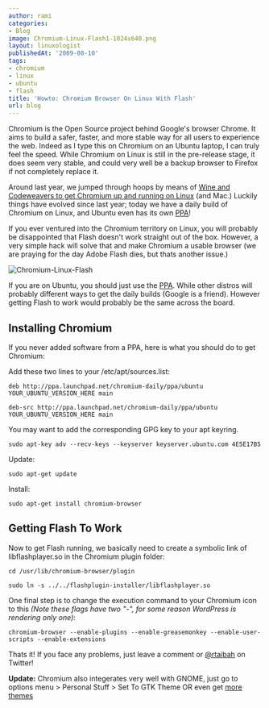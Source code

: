```yaml
---
author: rami
categories:
- Blog
image: Chromium-Linux-Flash1-1024x640.png
layout: linuxologist
publishedAt: '2009-08-10'
tags:
- chromium
- linux
- ubuntu
- flash
title: 'Howto: Chromium Browser On Linux With Flash'
url: blog
---
```


Chromium is the Open Source project behind Google's browser Chrome. It aims to build a safer, faster, and more stable way for all  users to experience the web. Indeed as I type this on Chromium on an Ubuntu laptop, I can truly feel the speed. While Chromium on Linux is still in the pre-release stage, it does seem very stable, and could very well be a backup browser to Firefox if not completely replace it.

Around last year, we jumped through hoops by means of [Wine and Codeweavers to get Chromium up and running on Linux](/2008/09/chromium-googles-browser-on-linux-and-mac/) (and Mac.) Luckily things have evolved since last year; today we have a daily build of Chromium on Linux, and Ubuntu even has its own [PPA](https://launchpad.net/~chromium-daily/+archive/ppa)!


If you ever ventured into the Chromium territory on Linux, you will probably be disappointed that Flash doesn't work straight out of the box. However, a very simple hack will solve that and make Chromium a usable browser (we are praying for the day Adobe Flash dies, but thats another issue.)

![Chromium-Linux-Flash](/assets/images/content/blog/Chromium-Linux-Flash1-1024x640.png)

If you are on Ubuntu, you should just use the [PPA](https://launchpad.net/~chromium-daily/+archive/ppa). While other distros will probably different ways to get the daily builds (Google is a friend). However getting Flash to work would probably be the same across the board.

## Installing Chromium

If you never added software from a PPA, here is what you should do to get Chromium:

Add these two lines to your /etc/apt/sources.list: 

    deb http://ppa.launchpad.net/chromium-daily/ppa/ubuntu YOUR_UBUNTU_VERSION_HERE main

    deb-src http://ppa.launchpad.net/chromium-daily/ppa/ubuntu YOUR_UBUNTU_VERSION_HERE main

You may want to add the corresponding GPG key to your apt keyring.

    sudo apt-key adv --recv-keys --keyserver keyserver.ubuntu.com 4E5E17B5

Update: 

    sudo apt-get update

Install: 

    sudo apt-get install chromium-browser

## Getting Flash To Work

Now to get Flash running, we basically need to create a symbolic link of libflashplayer.so in the Chromium plugin folder: 

    cd /usr/lib/chromium-browser/plugin

    sudo ln -s ../../flashplugin-installer/libflashplayer.so

One final step is to change the execution command to your Chromium icon to this _(Note these flags have two "-", for some reason WordPress is rendering only one)_: 

    chromium-browser --enable-plugins --enable-greasemonkey --enable-user-scripts --enable-extensions

Thats it! If you face any problems, just leave a comment or [@rtaibah](http://twitter.com/rtaibah) on Twitter!

**Update:** Chromium also integerates very well with GNOME, just go to options menu > Personal Stuff > Set To GTK Theme OR even get [more themes](https://tools.google.com/chrome/intl/en/themes/index.html)